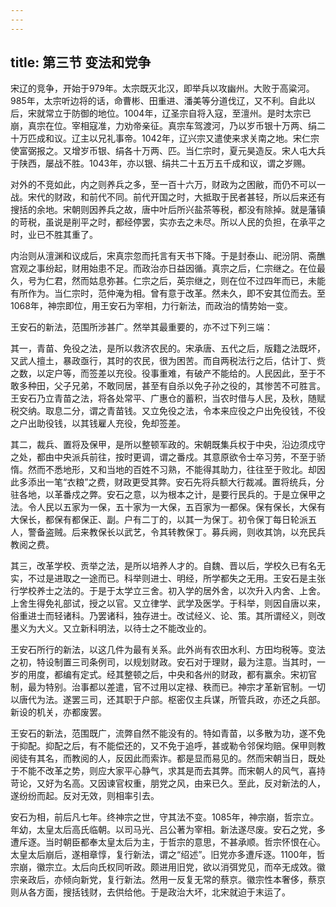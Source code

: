 ```yaml
---
---
---
```

title: 第三节 变法和党争
---




宋辽的竞争，开始于979年。太宗既灭北汉，即举兵以攻幽州。大败于高粱河。985年，太宗听边将的话，命曹彬、田重进、潘美等分道伐辽，又不利。自此以后，宋就常立于防御的地位。1004年，辽圣宗自将入寇，至澶州。是时太宗已崩，真宗在位。宰相寇准，力劝帝亲征。真宗车驾渡河，乃以岁币银十万两、绢二十万匹成和议。辽主以兄礼事帝。1042年，辽兴宗又遣使来求关南之地。宋仁宗使富弼报之。又增岁币银、绢各十万两、匹。当仁宗时，夏元昊造反。宋人屯大兵于陕西，屡战不胜。1043年，亦以银、绢共二十五万五千成和议，谓之岁赐。

对外的不竞如此，内之则养兵之多，至一百十六万，财政为之困敝，而仍不可以一战。宋代的财政，和前代不同。前代开国之时，大抵取于民者甚轻，所以后来还有搜括的余地。宋朝则因养兵之故，唐中叶后所兴盐茶等税，都没有除掉。就是藩镇的苛税，虽说是削平之时，都经停罢，实亦去之未尽。所以人民的负担，在承平之时，业已不胜其重了。

内治则从澶渊和议成后，宋真宗忽而托言有天书下降。于是封泰山、祀汾阴、斋醮宫观之事纷起，财用始患不足。而政治亦日益因循。真宗之后，仁宗继之。在位最久，号为仁君，然而姑息弥甚。仁宗之后，英宗继之，则在位不过四年而已，未能有所作为。当仁宗时，范仲淹为相。曾有意于改革。然未久，即不安其位而去。至1068年，神宗即位，用王安石为宰相，力行新法，而政治的情势始一变。

王安石的新法，范围所涉甚广。然举其最重要的，亦不过下列三端：

其一，青苗、免役之法，是所以救济农民的。宋承唐、五代之后，版籍之法既坏，又武人擅土，暴政亟行，其时的农民，很为困苦。而自两税法行之后，估计丁、赀之数，以定户等，而签差以充役。役事重难，有破产不能给的。人民因此，至于不敢多种田，父子兄弟，不敢同居，甚至有自杀以免子孙之役的，其惨苦不可胜言。王安石乃立青苗之法，将各处常平、广惠仓的蓄积，当农时借与人民，及秋，随赋税交纳。取息二分，谓之青苗钱。又立免役之法，令本来应役之户出免役钱，不役之户出助役钱，以其钱雇人充役，免却签差。

其二，裁兵、置将及保甲，是所以整顿军政的。宋朝既集兵权于中央，沿边须戍守之处，都由中央派兵前往，按时更调，谓之番戍。其意原欲令士卒习劳，不至于骄惰。然而不悉地形，又和当地的百姓不习熟，不能得其助力，往往至于败北。却因此多添出一笔“衣粮”之费，财政更受其弊。安石先将兵额大行裁减。置将统兵，分驻各地，以革番戍之弊。安石之意，以为根本之计，是要行民兵的。于是立保甲之法。令人民以五家为一保，五十家为一大保，五百家为一都保。保有保长，大保有大保长，都保有都保正、副。户有二丁的，以其一为保丁。初令保丁每日轮派五人，警备盗贼。后来教保长以武艺，令其转教保丁。募兵阙，则收其饷，以充民兵教阅之费。

其三，改革学校、贡举之法，是所以培养人才的。自魏、晋以后，学校久已有名无实，不过是进取之一途而已。科举则进士、明经，所学都失之无用。王安石是主张行学校养士之法的。于是于太学立三舍。初入学的居外舍，以次升入内舍、上舍。上舍生得免礼部试，授之以官。又立律学、武学及医学。于科举，则因自唐以来，俗重进士而轻诸科。乃罢诸科，独存进士。改试经义、论、策。其所谓经义，则改墨义为大义。又立新科明法，以待士之不能改业的。

王安石所行的新法，以这几件为最有关系。此外尚有农田水利、方田均税等。变法之初，特设制置三司条例司，以规划财政。安石对于理财，最为注意。当其时，一岁的用度，都编有定式。经其整顿之后，中央和各州的财政，都有赢余。宋初官制，最为特别。治事都以差遣，官不过用以定禄、秩而已。神宗才革新官制。一切以唐代为法。遂罢三司，还其职于户部。枢密仅主兵谋，所管兵政，亦还之兵部。新设的机关，亦都废罢。

王安石的新法，范围既广，流弊自然不能没有的。特如青苗，以多散为功，遂不免于抑配。抑配之后，有不能偿还的，又不免于追呼，甚或勒令邻保均赔。保甲则教阅徒有其名，而教阅的人，反因此而索诈。都是显而易见的。然而宋朝当日，既处于不能不改革之势，则应大家平心静气，求其是而去其弊。而宋朝人的风气，喜持苛论，又好为名高。又因谏官权重，朋党之风，由来已久。至此，反对新法的人，遂纷纷而起。反对无效，则相率引去。

安石为相，前后凡七年。终神宗之世，守其法不变。1085年，神宗崩，哲宗立。年幼，太皇太后高氏临朝。以司马光、吕公著为宰相。新法遂尽废。安石之党，多遭斥逐。当时朝臣都奉太皇太后为主，于哲宗的意思，不甚承顺。哲宗怀恨在心。太皇太后崩后，遂相章惇，复行新法，谓之“绍述”。旧党亦多遭斥逐。1100年，哲宗崩，徽宗立。太后向氏权同听政。颇进用旧党，欲以消弭党见，而卒无成效。徽宗亲政后，亦倾向新党，复行新法。然用一反复无常的蔡京。徽宗性本奢侈，蔡京则从各方面，搜括钱财，去供给他。于是政治大坏，北宋就迫于末运了。